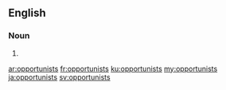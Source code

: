 ==English==

===Noun===
{{head|en|plural}}

# {{plural of|opportunist|lang=en}}

[[ar:opportunists]]
[[fr:opportunists]]
[[ku:opportunists]]
[[my:opportunists]]
[[ja:opportunists]]
[[sv:opportunists]]